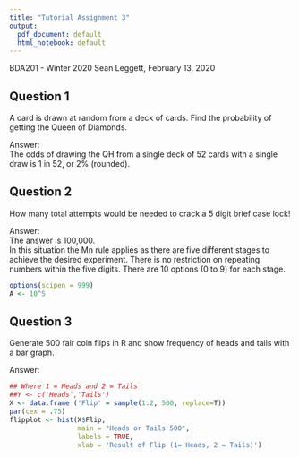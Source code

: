 ```yaml
---
title: "Tutorial Assignment 3"
output:
  pdf_document: default
  html_notebook: default
---
```


BDA201 - Winter 2020
Sean Leggett, February 13, 2020

## Question 1  
A card is drawn at random from a deck of cards. Find the probability of getting the Queen of Diamonds.

Answer:  
The odds of drawing the QH from a single deck of 52 cards with a single draw is 1 in 52, or 2% (rounded).

## Question 2  
How many total attempts would be needed to crack a 5 digit brief case lock!

Answer:  
The answer is 100,000.  
In this situation the Mn rule applies as there are five different stages to achieve the desired experiment. There is no restriction on repeating numbers within the five digits. There are 10 options (0 to 9) for each stage.

```r
options(scipen = 999)
A <- 10^5
```

## Question 3  
Generate 500 fair coin flips in R and show frequency of heads and tails with a bar graph.  

Answer:  
```r
## Where 1 = Heads and 2 = Tails
##Y <- c('Heads','Tails')
X <- data.frame ('Flip' = sample(1:2, 500, replace=T))
par(cex = .75)
flipplot <- hist(X$Flip,
                 main = "Heads or Tails 500",
                 labels = TRUE,
                 xlab = 'Result of Flip (1= Heads, 2 = Tails)')

```



